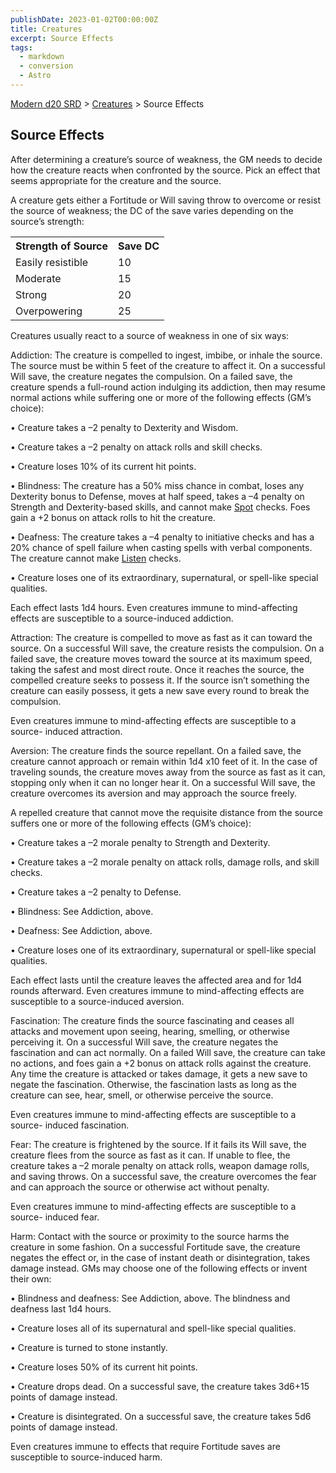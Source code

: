 ```yaml
---
publishDate: 2023-01-02T00:00:00Z
title: Creatures
excerpt: Source Effects
tags:
  - markdown
  - conversion
  - Astro
---
```


[Modern d20 SRD](/#modernD20) > [Creatures](modern-d20-srd-creatures-index) > Source Effects

## Source Effects

After determining a creature’s source of weakness, the GM needs to decide how
the creature reacts when confronted by the source. Pick an effect that seems
appropriate for the creature and the source.

A creature gets either a Fortitude or Will saving throw to overcome or resist
the source of weakness; the DC of the save varies depending on the source’s
strength:


<table><tr><th> Strength of Source</th><th> Save DC </th></tr> <tr><td> Easily resistible</td><td> 10 </td></tr> <tr class="shaded"><td>Moderate</td><td> 15 </td></tr> <tr><td>Strong</td><td> 20 </td></tr> <tr class="shaded"><td>Overpowering</td><td> 25 </td></tr></table>


Creatures usually react to a source of weakness in one of six ways:

Addiction: The creature is compelled to ingest, imbibe, or inhale the source.
The source must be within 5 feet of the creature to affect it. On a successful
Will save, the creature negates the compulsion. On a failed save, the creature
spends a full-round action indulging its addiction, then may resume normal
actions while suffering one or more of the following effects (GM’s choice):

• Creature takes a –2 penalty to Dexterity and Wisdom.

• Creature takes a –2 penalty on attack rolls and skill checks.

• Creature loses 10% of its current hit points.

• Blindness: The creature has a 50% miss chance in combat, loses any Dexterity
bonus to Defense, moves at half speed, takes a –4 penalty on Strength and
Dex­terity-based skills, and cannot make [Spot](modern-d20-srd-skills-spot)
checks. Foes gain a +2 bonus on attack rolls to hit the creature.

• Deafness: The creature takes a –4 penalty to initiative checks and has a 20%
chance of spell failure when casting spells with verbal components. The
creature cannot make [Listen](modern-d20-srd-skills-listen) checks.

• Creature loses one of its extraordinary, supernatural, or spell-like special
qualities.

Each effect lasts 1d4 hours. Even creatures immune to mind-affecting effects
are susceptible to a source-induced addiction.

Attraction: The creature is compelled to move as fast as it can toward the
source. On a successful Will save, the creature resists the compulsion. On a
failed save, the creature moves toward the source at its maximum speed, taking
the safest and most direct route. Once it reaches the source, the compelled
creature seeks to possess it. If the source isn’t something the creature can
easily possess, it gets a new save every round to break the compulsion.

Even creatures immune to mind-affecting effects are susceptible to a source-
induced attraction.

Aversion: The creature finds the source repellant. On a failed save, the
creature cannot approach or remain within 1d4 x10 feet of it. In the case of
traveling sounds, the creature moves away from the source as fast as it can,
stopping only when it can no longer hear it. On a successful Will save, the
creature overcomes its aversion and may approach the source freely.

A repelled creature that cannot move the requisite distance from the source
suffers one or more of the following effects (GM’s choice):

• Creature takes a –2 morale penalty to Strength and Dexterity.

• Creature takes a –2 morale penalty on attack rolls, damage rolls, and skill
checks.

• Creature takes a –2 penalty to Defense.

• Blindness: See Addiction, above.

• Deafness: See Addiction, above.

• Creature loses one of its extraordinary, supernatural or spell-like special
qualities.

Each effect lasts until the creature leaves the affected area and for 1d4
rounds afterward. Even creatures immune to mind-affecting effects are
susceptible to a source-induced aversion.

Fascination: The creature finds the source fascinating and ceases all attacks
and movement upon seeing, hearing, smelling, or otherwise perceiving it. On a
successful Will save, the creature negates the fascination and can act
normally. On a failed Will save, the creature can take no actions, and foes
gain a +2 bonus on attack rolls against the creature. Any time the creature is
attacked or takes damage, it gets a new save to negate the fascination.
Otherwise, the fascination lasts as long as the creature can see, hear, smell,
or otherwise perceive the source.

Even creatures immune to mind-affecting effects are susceptible to a source-
induced fascination.

Fear: The creature is frightened by the source. If it fails its Will save, the
creature flees from the source as fast as it can. If unable to flee, the
creature takes a –2 morale penalty on attack rolls, weapon damage rolls, and
saving throws. On a successful save, the creature overcomes the fear and can
approach the source or otherwise act without penalty.

Even creatures immune to mind-affecting effects are susceptible to a source-
induced fear.

Harm: Contact with the source or proximity to the source harms the creature in
some fashion. On a successful Fortitude save, the creature negates the effect
or, in the case of instant death or disintegration, takes damage instead. GMs
may choose one of the following effects or invent their own:

• Blindness and deafness: See Addiction, above. The blindness and deafness
last 1d4 hours.

• Creature loses all of its supernatural and spell-like special qualities.

• Creature is turned to stone instantly.

• Creature loses 50% of its current hit points.

• Creature drops dead. On a successful save, the creature takes 3d6+15 points
of damage instead.

• Creature is disintegrated. On a successful save, the creature takes 5d6
points of damage instead.

Even creatures immune to effects that require Fortitude saves are susceptible
to source-induced harm.

